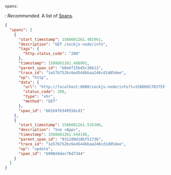 `spans`:

: _Recommended_. A list of [Spans](/sdk/event-payloads/span).

```json
{
  "spans": [
    {
      "start_timestamp": 1588601261.481961,
      "description": "GET /sockjs-node/info",
      "tags": {
        "http.status_code": "200"
      },
      "timestamp": 1588601261.488901,
      "parent_span_id": "b0e6f15b45c36b12",
      "trace_id": "1e57b752bc6e4544bbaa246cd1d05dee",
      "op": "http",
      "data": {
        "url": "http://localhost:8080/sockjs-node/info?t=1588601703755",
        "status_code": 200,
        "type": "xhr",
        "method": "GET"
      },
      "span_id": "b01b9f6349558cd1"
    },
    {
      "start_timestamp": 1588601261.535386,
      "description": "Vue <App>",
      "timestamp": 1588601261.544196,
      "parent_span_id": "9312d0d18bf51736",
      "trace_id": "1e57b752bc6e4544bbaa246cd1d05dee",
      "op": "update",
      "span_id": "b980d4dec78d7344"
    }
  ]
}
```
